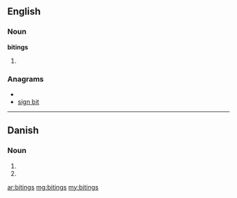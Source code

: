 ==English==

===Noun===
'''bitings'''

# {{plural of|[[biting]]}}

===Anagrams===
* {{alphagram|bgiinst}}
* [[sign bit#English|sign bit]]

----

==Danish==

===Noun===
{{infl|da|noun form|g=c}}

# {{form of|genitive singular indefinite|biting|lang=da}}
# {{form of|genitive plural indefinite|biting|lang=da}}

[[ar:bitings]]
[[mg:bitings]]
[[my:bitings]]